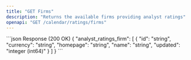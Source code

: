 ```yaml
---
title: "GET Firms"
description: "Returns the available firms providing analyst ratings"
openapi: "GET /calendar/ratings/firms"
---
```

<ResponseExample>
```json Response (200 OK)
{
  "analyst_ratings_firm": [
    {
      "id": "string",
      "currency": "string",
      "homepage": "string",
      "name": "string",
      "updated": "integer (int64)"
    }
  ]
}
```
</ResponseExample>